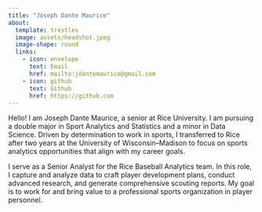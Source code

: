 ```yaml
---
title: "Joseph Dante Maurice"
about:
  template: trestles
  image: assets/headshot.jpeg
  image-shape: round
  links:
    - icon: envelope
      text: Email
      href: mailto:jdantemaurice@gmail.com
    - icon: github
      text: Github
      href: https://github.com
---
```


Hello! I am Joseph Dante Maurice, a senior at Rice University. I am pursuing a double major in Sport Analytics and Statistics and a minor in Data Science. Driven by determination to work in sports, I transferred to Rice after two years at the University of Wisconsin–Madison to focus on sports analytics opportunities that align with my career goals.

I serve as a Senior Analyst for the Rice Baseball Analytics team. In this role, I capture and analyze data to craft player development plans, conduct advanced research, and generate comprehensive scouting reports. My goal is to work for and bring value to a professional sports organization in player personnel.


